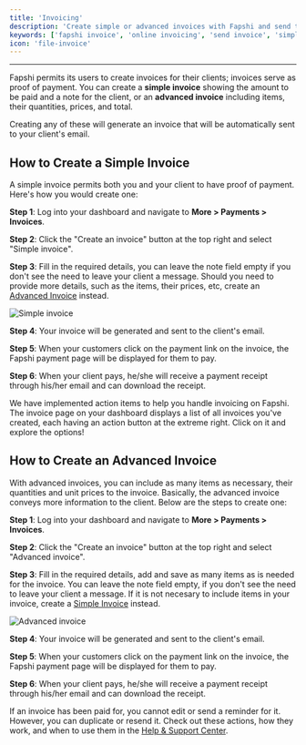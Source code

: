 ```yaml
---
title: 'Invoicing'
description: 'Create simple or advanced invoices with Fapshi and send them to your clients via email. Collect payments online, track invoice status, and automate receipts.'
keywords: ['fapshi invoice', 'online invoicing', 'send invoice', 'simple invoice', 'advanced invoice', 'invoice payment', 'fapshi dashboard']
icon: 'file-invoice'
---
```


---

Fapshi permits its users to create invoices for their clients; invoices serve as proof of payment. You can create a **simple invoice** showing the amount to be paid and a note for the client, or an **advanced invoice** including items, their quantities, prices, and total.

Creating any of these will generate an invoice that will be automatically sent to your client's email.

## How to Create a Simple Invoice

A simple invoice permits both you and your client to have proof of payment. Here's how you would create one:

**Step 1**: Log into your dashboard and navigate to **More > Payments > Invoices**.

**Step 2**: Click the "Create an invoice" button at the top right and select "Simple invoice".

**Step 3**: Fill in the required details, you can leave the note field empty if you don't see the need to leave your client a message. Should you need to provide more details, such as the items, their prices, etc, create an [Advanced Invoice](#how-to-create-an-advanced-invoice) instead.

![Simple invoice](/images/invoicing/simple-invoice.png)

**Step 4**: Your invoice will be generated and sent to the client's email.

**Step 5**: When your customers click on the payment link on the invoice, the Fapshi payment page will be displayed for them to pay.

**Step 6**: When your client pays, he/she will receive a payment receipt through his/her email and can download the receipt.

<Tip>We have implemented action items to help you handle invoicing on Fapshi. The invoice page on your dashboard displays a list of all invoices you've created, each having an action button at the extreme right. Click on it and explore the options!</Tip>

## How to Create an Advanced Invoice

With advanced invoices, you can include as many items as necessary, their quantities and unit prices to the invoice. Basically, the advanced invoice conveys more information to the client. Below are the steps to create one:

**Step 1**: Log into your dashboard and navigate to **More > Payments > Invoices**.

**Step 2**: Click the "Create an invoice" button at the top right and select "Advanced invoice".

**Step 3**: Fill in the required details, add and save as many items as is needed for the invoice. You can leave the note field empty, if you don't see the need to leave your client a message. If it is not necesary to include items in your invoice, create a [Simple Invoice](#how-to-create-a-simple-invoice) instead.

![Advanced invoice](/images/invoicing/advanced-invoice.png)

**Step 4**: Your invoice will be generated and sent to the client's email.

**Step 5**: When your customers click on the payment link on the invoice, the Fapshi payment page will be displayed for them to pay.

**Step 6**: When your client pays, he/she will receive a payment receipt through his/her email and can download the receipt.

<Tip>If an invoice has been paid for, you cannot edit or send a reminder for it. However, you can duplicate or resend it. Check out these actions, how they work, and when to use them in the [Help & Support Center](https://fapshi.com/en/help-and-support).</Tip>